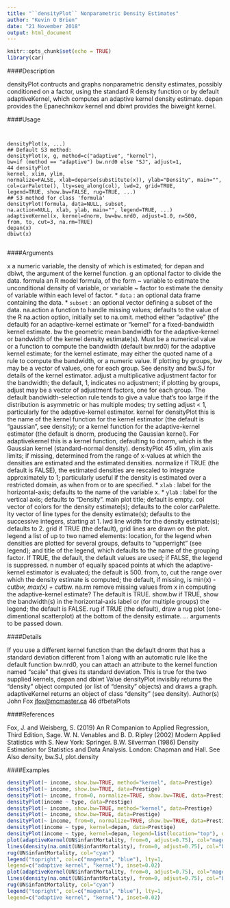 ---
title: "``densityPlot`` Nonparametric Density Estimates"
author: "Kevin O Brien"
date: "21 November 2018"
output: html_document
---

```{r setup, include=FALSE}
knitr::opts_chunk$set(echo = TRUE)
library(car)
```


####Description

densityPlot contructs and graphs nonparametric density estimates, possibly conditioned on a factor,
using the standard R density function or by default adaptiveKernel, which computes an
adaptive kernel density estimate. depan provides the Epanechnikov kernel and dbiwt provides the
biweight kernel.

####Usage
<pre><code>

densityPlot(x, ...)
## Default S3 method:
densityPlot(x, g, method=c("adaptive", "kernel"),
bw=if (method == "adaptive") bw.nrd0 else "SJ", adjust=1,
44 densityPlot
kernel, xlim, ylim,
normalize=FALSE, xlab=deparse(substitute(x)), ylab="Density", main="",
col=carPalette(), lty=seq_along(col), lwd=2, grid=TRUE,
legend=TRUE, show.bw=FALSE, rug=TRUE, ...)
## S3 method for class 'formula'
densityPlot(formula, data=NULL, subset,
na.action=NULL, xlab, ylab, main="", legend=TRUE, ...)
adaptiveKernel(x, kernel=dnorm, bw=bw.nrd0, adjust=1.0, n=500,
from, to, cut=3, na.rm=TRUE)
depan(x)
dbiwt(x)

</code></pre>

####Arguments

x a numeric variable, the density of which is estimated; for depan and dbiwt, the
argument of the kernel function.
g an optional factor to divide the data.
formula an R model formula, of the form ~ variable to estimate the unconditional density
of variable, or variable ~ factor to estimate the density of variable
within each level of factor.
* ``data  `` : an optional data frame containing the data.
* ``subset `` :  an optional vector defining a subset of the data.
na.action a function to handle missing values; defaults to the value of the R na.action
option, initially set to na.omit.
method either "adaptive" (the default) for an adaptive-kernel estimate or "kernel" for
a fixed-bandwidth kernel estimate.
bw the geometric mean bandwidth for the adaptive-kernel or bandwidth of the kernel
density estimate(s). Must be a numerical value or a function to compute
the bandwidth (default bw.nrd0) for the adaptive kernel estimate; for the kernel
estimate, may either the quoted name of a rule to compute the bandwidth, or a
numeric value. If plotting by groups, bw may be a vector of values, one for each
group. See density and bw.SJ for details of the kernel estimator.
adjust a multiplicative adjustment factor for the bandwidth; the default, 1, indicates
no adjustment; if plotting by groups, adjust may be a vector of adjustment
factors, one for each group. The default bandwidth-selection rule tends to give
a value that's too large if the distribution is asymmetric or has multiple modes;
try setting adjust < 1, particularly for the adaptive-kernel estimator.
kernel for densityPlot this is the name of the kernel function for the kernel estimator
(the default is "gaussian", see density); or a kernel function for the
adaptive-kernel estimator (the default is dnorm, producing the Gaussian kernel).
For adaptivekernel this is a kernel function, defaulting to dnorm, which is the
Gaussian kernel (standard-normal density).
densityPlot 45
xlim, ylim axis limits; if missing, determined from the range of x-values at which the densities
are estimated and the estimated densities.
normalize if TRUE (the default is FALSE), the estimated densities are rescaled to integrate approximately
to 1; particularly useful if the density is estimated over a restricted
domain, as when from or to are specified.
* `` xlab`` : label for the horizontal-axis; defaults to the name of the variable x.
* `` ylab`` : label for the vertical axis; defaults to "Density".
main plot title; default is empty.
col vector of colors for the density estimate(s); defaults to the color carPalette.
lty vector of line types for the density estimate(s); defaults to the successive integers,
starting at 1.
lwd line width for the density estimate(s); defaults to 2.
grid if TRUE (the default), grid lines are drawn on the plot.
legend a list of up to two named elements: location, for the legend when densities are
plotted for several groups, defaults to "upperright" (see legend); and title
of the legend, which defaults to the name of the grouping factor. If TRUE, the
default, the default values are used; if FALSE, the legend is suppressed.
n number of equally spaced points at which the adaptive-kernel estimator is evaluated;
the default is 500.
from, to, cut the range over which the density estimate is computed; the default, if missing,
is min(x) - cut*bw, max(x) + cut*bw.
na.rm remove missing values from x in computing the adaptive-kernel estimate? The
default is TRUE.
show.bw if TRUE, show the bandwidth(s) in the horizontal-axis label or (for multiple
groups) the legend; the default is FALSE.
rug if TRUE (the default), draw a rug plot (one-dimentional scatterplot) at the bottom
of the density estimate.
... arguments to be passed down.

####Details

If you use a different kernel function than the default dnorm that has a standard deviation different
from 1 along with an automatic rule like the default function bw.nrd0, you can attach an attribute
to the kernel function named "scale" that gives its standard deviation. This is true for the two
supplied kernels, depan and dbiwt
Value
densityPlot invisibly returns the "density" object computed (or list of "density" objects) and
draws a graph. adaptiveKernel returns an object of class "density" (see density).
Author(s)
John Fox <jfox@mcmaster.ca>
46 dfbetaPlots

####References

Fox, J. and Weisberg, S. (2019) An R Companion to Applied Regression, Third Edition, Sage.
W. N. Venables and B. D. Ripley (2002) Modern Applied Statistics with S. New York: Springer.
B.W. Silverman (1986) Density Estimation for Statistics and Data Analysis. London: Chapman and
Hall.
See Also
density, bw.SJ, plot.density

####Examples

```{r}

densityPlot(~ income, show.bw=TRUE, method="kernel", data=Prestige)
densityPlot(~ income, show.bw=TRUE, data=Prestige)
densityPlot(~ income, from=0, normalize=TRUE, show.bw=TRUE, data=Prestige)
densityPlot(income ~ type, data=Prestige)
densityPlot(~ income, show.bw=TRUE, method="kernel", data=Prestige)
densityPlot(~ income, show.bw=TRUE, data=Prestige)
densityPlot(~ income, from=0, normalize=TRUE, show.bw=TRUE, data=Prestige)
densityPlot(income ~ type, kernel=depan, data=Prestige)
densityPlot(income ~ type, kernel=depan, legend=list(location="top"), data=Prestige)
plot(adaptiveKernel(UN$infantMortality, from=0, adjust=0.75), col="magenta")
lines(density(na.omit(UN$infantMortality), from=0, adjust=0.75), col="blue")
rug(UN$infantMortality, col="cyan")
legend("topright", col=c("magenta", "blue"), lty=1,
legend=c("adaptive kernel", "kernel"), inset=0.02)
plot(adaptiveKernel(UN$infantMortality, from=0, adjust=0.75), col="magenta")
lines(density(na.omit(UN$infantMortality), from=0, adjust=0.75), col="blue")
rug(UN$infantMortality, col="cyan")
legend("topright", col=c("magenta", "blue"), lty=1,
legend=c("adaptive kernel", "kernel"), inset=0.02)
```

